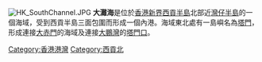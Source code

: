 [[File:HK_SouthChannel.JPG|thumb]]
'''大灘海'''是位於[[香港|香港]][[新界|新界]][[西貢半島|西貢半島]]北部近[[灣仔_(西貢)|灣仔半島]]的一個海域，受到西貢半島三面包圍而形成一個內港。海域東北處有一島嶼名為[[塔門|塔門]]，形成連接[[大赤門|大赤門]]的海域及連接[[大鵬灣_(南海)|大鵬灣]]的[[塔門口|塔門口]]。

{{HK-geo-stub}}
[[Category:香港港灣|Category:香港港灣]]
[[Category:西貢北|Category:西貢北]]